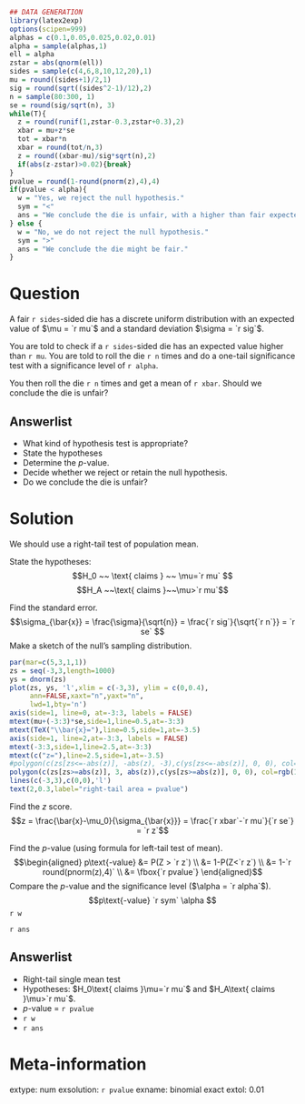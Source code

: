 ```r
## DATA GENERATION
library(latex2exp)
options(scipen=999)
alphas = c(0.1,0.05,0.025,0.02,0.01)
alpha = sample(alphas,1)
ell = alpha
zstar = abs(qnorm(ell))
sides = sample(c(4,6,8,10,12,20),1)
mu = round((sides+1)/2,1)
sig = round(sqrt((sides^2-1)/12),2)
n = sample(80:300, 1)
se = round(sig/sqrt(n), 3)
while(T){
  z = round(runif(1,zstar-0.3,zstar+0.3),2)
  xbar = mu+z*se
  tot = xbar*n
  xbar = round(tot/n,3)
  z = round((xbar-mu)/sig*sqrt(n),2)
  if(abs(z-zstar)>0.02){break}
}
pvalue = round(1-round(pnorm(z),4),4)
if(pvalue < alpha){
  w = "Yes, we reject the null hypothesis."
  sym = "<"
  ans = "We conclude the die is unfair, with a higher than fair expected value."
} else {
  w = "No, we do not reject the null hypothesis."
  sym = ">"
  ans = "We conclude the die might be fair."
}
```

Question
========

A fair `r sides`-sided die has a discrete uniform distribution with an expected value of $\mu = `r mu`$ and a standard deviation $\sigma = `r sig`$.

You are told to check if a `r sides`-sided die has an expected value higher than `r mu`. You are told to roll the die `r n` times and do a one-tail significance test with a significance level of `r alpha`.

You then roll the die `r n` times and get a mean of `r xbar`. Should we conclude the die is unfair?

Answerlist
--------
* What kind of hypothesis test is appropriate?
* State the hypotheses
* Determine the $p$-value.
* Decide whether we reject or retain the null hypothesis.
* Do we conclude the die is unfair?


Solution
========

We should use a right-tail test of population mean.

State the hypotheses:
$$H_0 ~~ \text{ claims } ~~ \mu=`r mu` $$
$$H_A ~~\text{ claims }~~\mu>`r mu`$$

Find the standard error.
$$\sigma_{\bar{x}} = \frac{\sigma}{\sqrt{n}} = \frac{`r sig`}{\sqrt{`r n`}} = `r se` $$
Make a sketch of the null's sampling distribution.
\
```r
par(mar=c(5,3,1,1))
zs = seq(-3,3,length=1000)
ys = dnorm(zs)
plot(zs, ys, 'l',xlim = c(-3,3), ylim = c(0,0.4),
     ann=FALSE,xaxt="n",yaxt="n",
     lwd=1,bty='n')
axis(side=1, line=0, at=-3:3, labels = FALSE)
mtext(mu+(-3:3)*se,side=1,line=0.5,at=-3:3)
mtext(TeX("\\bar{x}="),line=0.5,side=1,at=-3.5)
axis(side=1, line=2,at=-3:3, labels = FALSE)
mtext(-3:3,side=1,line=2.5,at=-3:3)
mtext(c("z="),line=2.5,side=1,at=-3.5)
#polygon(c(zs[zs<=-abs(z)], -abs(z), -3),c(ys[zs<=-abs(z)], 0, 0), col=rgb(1,0,0,0.5))
polygon(c(zs[zs>=abs(z)], 3, abs(z)),c(ys[zs>=abs(z)], 0, 0), col=rgb(1,0,0,0.5))
lines(c(-3,3),c(0,0),'l')
text(2,0.3,label="right-tail area = pvalue")
```

Find the $z$ score.
$$z = \frac{\bar{x}-\mu_0}{\sigma_{\bar{x}}} = \frac{`r xbar`-`r mu`}{`r se`} = `r z`$$

Find the $p$-value (using formula for left-tail test of mean).
$$\begin{aligned}
p\text{-value} &= P(Z > `r z`) \\
               &= 1-P(Z<`r z`) \\
               &= 1-`r round(pnorm(z),4)` \\
               &= \fbox{`r pvalue`}
\end{aligned}$$
Compare the $p$-value and the significance level ($\alpha = `r alpha`$).
$$p\text{-value} `r sym` \alpha $$
`r w`

`r ans`

Answerlist
--------
* Right-tail single mean test
* Hypotheses: $H_0\text{ claims }\mu=`r mu`$ and $H_A\text{ claims }\mu>`r mu`$.
* $p$-value = `r pvalue`
* `r w`
* `r ans`



Meta-information
============
extype: num
exsolution: `r pvalue`
exname: binomial exact
extol: 0.01

